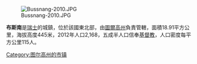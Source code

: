 [[Image:Bussnang-2010.JPG|right]]

'''布斯南'''是[[瑞士|瑞士]]的城鎮，位於該國東北部，由[[圖爾高州|圖爾高州]]負責管轄，面積18.91平方公里，海拔高度445米，2012年人口2,168，五成半人口信奉[[基督教|基督教]]，人口密度每平方公里115人。

{{Switzerland-geo-stub}}
[[Category:图尔高州的市镇|Category:图尔高州的市镇]]